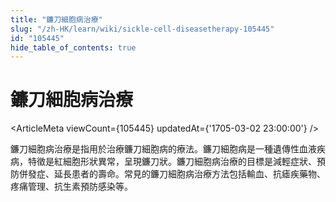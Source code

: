 ```yaml
---
title: "鐮刀細胞病治療"
slug: "/zh-HK/learn/wiki/sickle-cell-diseasetherapy-105445"
id: "105445"
hide_table_of_contents: true
---
```



# 鐮刀細胞病治療

<ArticleMeta viewCount={105445} updatedAt={'1705-03-02 23:00:00'} />

鐮刀細胞病治療是指用於治療鐮刀細胞病的療法。鐮刀細胞病是一種遺傳性血液疾病，特徵是紅細胞形狀異常，呈現鐮刀狀。鐮刀細胞病治療的目標是減輕症狀、預防併發症、延長患者的壽命。常見的鐮刀細胞病治療方法包括輸血、抗瘧疾藥物、疼痛管理、抗生素預防感染等。
